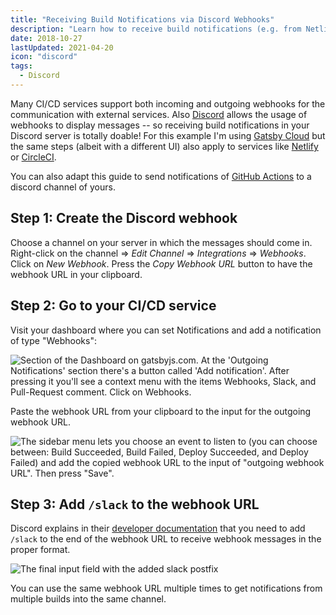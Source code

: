```yaml
---
title: "Receiving Build Notifications via Discord Webhooks"
description: "Learn how to receive build notifications (e.g. from Netlify or Gatsby Cloud) to Discord through webhooks. Most guides only show Slack but now you know how to also use Discord."
date: 2018-10-27
lastUpdated: 2021-04-20
icon: "discord"
tags:
  - Discord
---
```


Many CI/CD services support both incoming and outgoing webhooks for the communication with external services. Also [Discord](https://discord.com/) allows the usage of webhooks to display messages -- so receiving build notifications in your Discord server is totally doable! For this example I'm using [Gatsby Cloud](https://www.gatsbyjs.com/products/cloud/) but the same steps (albeit with a different UI) also apply to services like [Netlify](https://www.netlify.com/) or [CircleCI](https://circleci.com/).

You can also adapt this guide to send notifications of [GitHub Actions](/garden/running-cypress-tests-with-github-actions-in-parallel/) to a discord channel of yours.

## Step 1: Create the Discord webhook

Choose a channel on your server in which the messages should come in. Right-click on the channel => _Edit Channel_ => _Integrations_ => _Webhooks_. Click on _New Webhook_. Press the _Copy Webhook URL_ button to have the webhook URL in your clipboard.

## Step 2: Go to your CI/CD service

Visit your dashboard where you can set Notifications and add a notification of type "Webhooks":

![Section of the Dashboard on gatsbyjs.com. At the 'Outgoing Notifications' section there's a button called 'Add notification'. After pressing it you'll see a context menu with the items Webhooks, Slack, and Pull-Request comment. Click on Webhooks.](./add-notification.jpg)

Paste the webhook URL from your clipboard to the input for the outgoing webhook URL.

![The sidebar menu lets you choose an event to listen to (you can choose between: Build Succeeded, Build Failed, Deploy Succeeded, and Deploy Failed) and add the copied webhook URL to the input of "outgoing webhook URL". Then press "Save".](./add-webhook-url.jpg)

## Step 3: Add `/slack` to the webhook URL

Discord explains in their [developer documentation](https://discord.com/developers/docs/resources/webhook#execute-slackcompatible-webhook) that you need to add `/slack` to the end of the webhook URL to receive webhook messages in the proper format.

![The final input field with the added slack postfix](./final-webhook-url-input.jpg)

You can use the same webhook URL multiple times to get notifications from multiple builds into the same channel.
